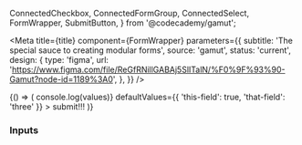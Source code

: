   ConnectedCheckbox,
  ConnectedFormGroup,
  ConnectedSelect,
  FormWrapper,
  SubmitButton,
} from '@codecademy/gamut';


<Meta
  title={title}
  component={FormWrapper}
  parameters={{
    subtitle: 'The special sauce to creating modular forms',
    source: 'gamut',
    status: 'current',
    design: {
      type: 'figma',
      url:
        'https://www.figma.com/file/ReGfRNillGABAj5SlITalN/%F0%9F%93%90-Gamut?node-id=1189%3A0',
    },
  }}
/>

<HEY />

<Canvas>
  <Story
    name="FormWrapper"
    args={{ validation: 'onSubmit', resetOnSubmit: true }}
  >
    {() => (
      <FormWrapper
        onSubmit={(values) => console.log(values)}
        defaultValues={{ 'this-field': true, 'that-field': 'three' }}
      >
        <ConnectedFormGroup
          name="this-field"
          label="hi"
          size="large"
          spacing="tight"
        >
          <ConnectedCheckbox
            label="check me out"
            name="this-field"
            htmlFor="this-field"
            validation={{ required: 'check it...' }}
          />
        </ConnectedFormGroup>
        <ConnectedFormGroup name="that-field" label="hey" size="large">
          <ConnectedSelect
            label="check me out"
            name="that-field"
            htmlFor="that-field"
            validation={{
              pattern: {
                value: /^(?:(?!zero).)*$/,
                message: 'zero to hero',
              },
            }}
            options={['zero', 'one', 'two', 'three']}
          />
        </ConnectedFormGroup>
        <SubmitButton mt={8}>submit!!!</SubmitButton>
      </FormWrapper>
    )}
  </Story>
</Canvas>

<PropsTable of={FormWrapper} />

### Inputs
